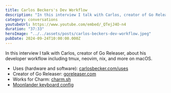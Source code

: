 ```yaml
---
title: Carlos Beckers's Dev Workflow
description: "In this interview I talk with Carlos, creator of Go Releaser, about his workflow"
category: conversations
youtubeUrl: https://www.youtube.com/embed/_QTejJ4O-n4
duration: "37:33"
heroImage: "../../assets/posts/carlos-beckers-dev-workflow.jpeg"
pubDate: 2024-09-24T10:00:00.000Z
---
```


In this interview I talk with Carlos, creator of Go Releaser, about his developer workflow including tmux, neovim, nix, and more on macOS.

- Uses (hardware and software): [carlosbecker.com/uses](https://carlosbecker.com/uses/)
- Creator of Go Releaser: [goreleaser.com](https://goreleaser.com/)
- Works for Charm: [charm.sh](https://charm.sh/)
- [Moonlander keyboard config](https://configure.zsa.io/moonlander/layouts/KZdRz/latest/0)
